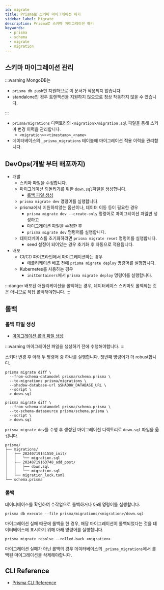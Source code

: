 ```yaml
---
id: migrate
title: Prisma로 스키마 마이그레이션 하기
sidebar_label: Migrate
description: Prisma로 스키마 마이그레이션 하기
keywords:
  - prisma
  - schema
  - migrate
  - migration
---
```


## 스키마 마이그레이션 관리

:::warning
MongoDB는

- `prisma db push`만 지원하므로 이 문서가 적용되지 않습니다.
- standalone인 경우 트랜잭션을 지원하지 않으므로 정상 작동하지 않을 수 있습니다.

:::

- `prisma/migrations` 디렉토리의 `<migration>/migration.sql` 파일을 통해 스키마 변경 이력을 관리합니다.
  - `<migration>`=`<timestamp>_<name>`
- 데이터베이스의 `_prisma_migrations` 테이블에 마이그레이션 적용 이력을 관리합니다.

## DevOps(개발 부터 배포까지)

- 개발
  - 스키마 파일을 수정합니다.
  - 마이그레이션 되돌리기를 위한 `down.sql`파일을 생성합니다.
    - [롤백 파일 생성](#롤백-파일-생성)
  - `prisma migrate dev` 명령어를 실행합니다.
  - prisma에서 지원하지않는 옵션이나, 데이터 이동 등이 필요한 경우
    - `prisma migrate dev --create-only` 명령어로 마이그레이션 파일만 생성하고
    - 마이그레이션 파일을 수정한 후
    - `prisma migrate dev` 명령어를 실행합니다.
  - 데이터베이스를 초기화하려면 `prisma migrate reset` 명령어를 실행합니다.
    - seed 설정이 되어있는 경우 초기화 후 자동으로 적용됩니다.
- 배포
  - CI/CD 파이프라인에서 마이그레이션하는 경우
    - 애플리케이션 배포 전에 `prisma migrate deploy` 명령어를 실행합니다.
  - Kubernetes를 사용하는 경우
    - `initContainers`에서 `prisma migrate deploy` 명령어를 실행합니다.

:::danger
배포된 애플리케이션을 롤백하는 경우, 데이터베이스 스키마도 롤백되는 것은 아니므로 직접 롤백해야합니다.
:::

## 롤백

### 롤백 파일 생성

- [마이그레이션 롤백 파일 생성](https://www.prisma.io/docs/orm/prisma-migrate/workflows/generating-down-migrations)

:::warning
마이그레이션 파일을 생성하기 전에 수행해야합니다.
:::

스키마 변경 후 아래 두 명령어 중 하나를 실행합니다. 첫번째 명령어가 더 robust합니다.

```shell
prisma migrate diff \
  --from-schema-datamodel prisma/schema.prisma \
  --to-migrations prisma/migrations \
  --shadow-database-url $SHADOW_DATABASE_URL \
  --script \
  > down.sql
```

```shell
prisma migrate diff \
  --from-schema-datamodel prisma/schema.prisma \
  --to-schema-datasource prisma/schema.prisma \
  --script \
  > down.sql
```

`prisma migrate dev`를 수행 후 생성된 마이그레이션 디렉토리로 `down.sql` 파일을 옮깁니다.

```shell title="Example"
prisma/
├── migrations/
│   ├── 20240719141550_init/
│   │   └── migration.sql
│   ├── 20240719163748_add_post/
│   │   ├── down.sql
│   │   └── migration.sql
│   └── migration_lock.toml
└── schema.prisma
```

### 롤백

데이터베이스를 확인하여 수작업으로 롤백하거나 아래 명령어를 실행합니다.

```shell
prisma db execute --file prisma/migrations/<migration>/down.sql
```

마이그레이션 실패 때문에 롤백을 한 경우, 해당 마이그레이션이 롤백되었다는 것을 데이터베이스에 표시하기 위해 아래 명령어를 실행합니다.

```shell
prisma migrate resolve --rolled-back <migration>
```

마이그레이션 실패가 아닌 롤백의 경우 데이터베이스의 `_prisma_migrations`에서 롤백된 마이그래이션을 삭제해야합니다.

## CLI Reference

- [Prisma CLI Reference](https://www.prisma.io/docs/orm/reference/prisma-cli-reference)
